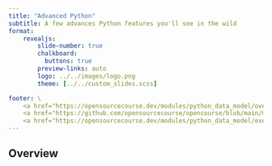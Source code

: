 ```yaml
---
title: "Advanced Python"
subtitle: A few advances Python features you'll see in the wild
format:
    revealjs:
        slide-number: true
        chalkboard:
          buttons: true
        preview-links: auto
        logo: ../../images/logo.png
        theme: [../../custom_slides.scss]

footer: \
    <a href="https://opensourcecourse.dev/modules/python_data_model/overview.html">overview</a> /\
    <a href="https://github.com/opensourcecourse/opencourse/blob/main/modules/python_data_model/slides.qmd">source</a> /\
    <a href="https://opensourcecourse.dev/modules/python_data_model/exercises.html">exercises</a>
---
```


## Overview
